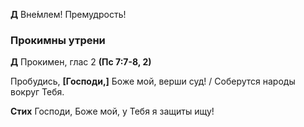 **Д** Вне́млем! Премудрость! 

### Прокимны утрени

**Д** Прокимен, глас 2 **(Пс 7:7-8, 2)**

Пробудись, **[**Господи,**]** Боже мой, верши суд! / Соберутся народы вокруг Тебя.

**Стих** Господи, Боже мой, у Тебя я защиты ищу!
